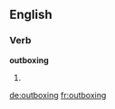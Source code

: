 ==English==

===Verb===
'''outboxing'''

# {{third-person singular of|[[outbox]]}}

[[de:outboxing]]
[[fr:outboxing]]
